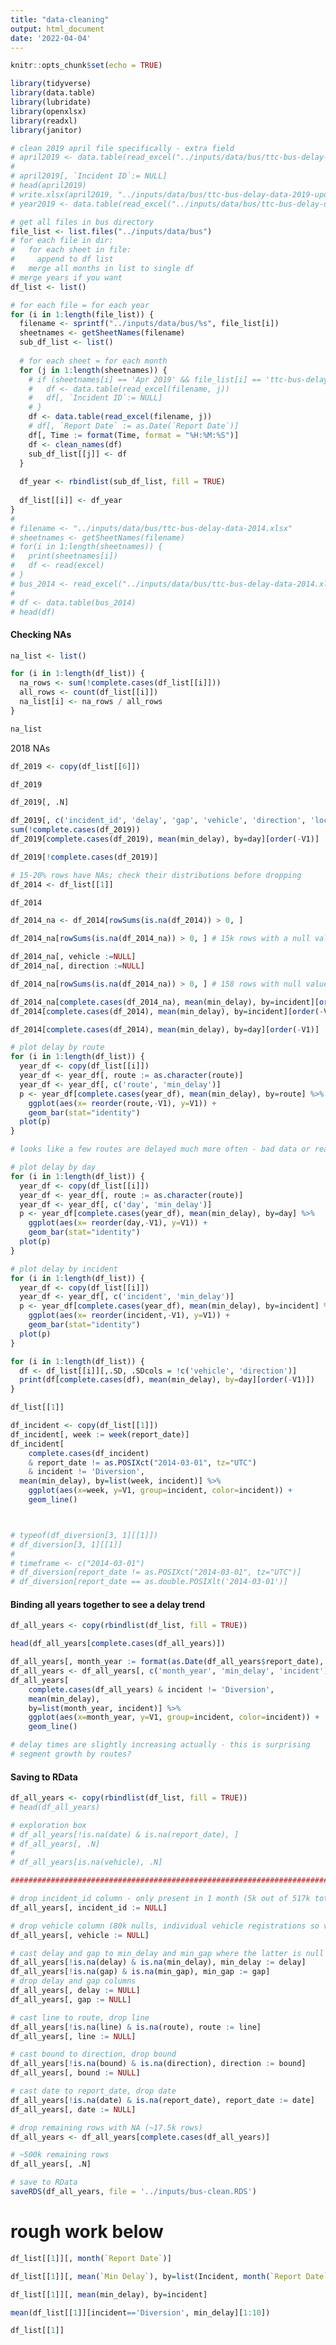```yaml
---
title: "data-cleaning"
output: html_document
date: '2022-04-04'
---
```


```r
knitr::opts_chunk$set(echo = TRUE)

library(tidyverse)
library(data.table)
library(lubridate)
library(openxlsx)
library(readxl)
library(janitor)
```
```r
# clean 2019 april file specifically - extra field
# april2019 <- data.table(read_excel("../inputs/data/bus/ttc-bus-delay-data-2019.xlsx", 4))
# 
# april2019[, `Incident ID`:= NULL]
# head(april2019)
# write.xlsx(april2019, "../inputs/data/bus/ttc-bus-delay-data-2019-updated.xlsx", overwrite = TRUE, sheetName = 'Apr 2019')
# year2019 <- data.table(read_excel("../inputs/data/bus/ttc-bus-delay-data-2019.xlsx", 4))

# get all files in bus directory
file_list <- list.files("../inputs/data/bus")
# for each file in dir:
#   for each sheet in file:
#     append to df list
#   merge all months in list to single df
# merge years if you want
df_list <- list()

# for each file = for each year
for (i in 1:length(file_list)) {
  filename <- sprintf("../inputs/data/bus/%s", file_list[i])
  sheetnames <- getSheetNames(filename)
  sub_df_list <- list()
  
  # for each sheet = for each month
  for (j in 1:length(sheetnames)) {
    # if (sheetnames[i] == 'Apr 2019' && file_list[i] == 'ttc-bus-delay-data-2019.xlsx') {
    #   df <- data.table(read_excel(filename, j))
    #   df[, `Incident ID`:= NULL]
    # }
    df <- data.table(read_excel(filename, j))
    # df[, `Report Date` := as.Date(`Report Date`)]
    df[, Time := format(Time, format = "%H:%M:%S")]
    df <- clean_names(df)
    sub_df_list[[j]] <- df
  }
  
  df_year <- rbindlist(sub_df_list, fill = TRUE)
  
  df_list[[i]] <- df_year
}
# 
# filename <- "../inputs/data/bus/ttc-bus-delay-data-2014.xlsx"
# sheetnames <- getSheetNames(filename)
# for(i in 1:length(sheetnames)) {
#   print(sheetnames[i])
#   df <- read(excel)
# }
# bus_2014 <- read_excel("../inputs/data/bus/ttc-bus-delay-data-2014.xlsx", 1)
# 
# df <- data.table(bus_2014)
# head(df)
```

#### Checking NAs
```r
na_list <- list()

for (i in 1:length(df_list)) {
  na_rows <- sum(!complete.cases(df_list[[i]]))
  all_rows <- count(df_list[[i]])
  na_list[i] <- na_rows / all_rows
}

na_list
```

2018 NAs
```r
df_2019 <- copy(df_list[[6]])

df_2019

df_2019[, .N]

df_2019[, c('incident_id', 'delay', 'gap', 'vehicle', 'direction', 'location', 'min_gap', 'incident') := NULL]
sum(!complete.cases(df_2019))
df_2019[complete.cases(df_2019), mean(min_delay), by=day][order(-V1)]

df_2019[!complete.cases(df_2019)]

```


```r
# 15-20% rows have NAs; check their distributions before dropping
df_2014 <- df_list[[1]]

df_2014

df_2014_na <- df_2014[rowSums(is.na(df_2014)) > 0, ] 

df_2014_na[rowSums(is.na(df_2014_na)) > 0, ] # 15k rows with a null value

df_2014_na[, vehicle :=NULL]
df_2014_na[, direction :=NULL]

df_2014_na[rowSums(is.na(df_2014_na)) > 0, ] # 158 rows with null value

df_2014_na[complete.cases(df_2014_na), mean(min_delay), by=incident][order(-V1)]
df_2014[complete.cases(df_2014), mean(min_delay), by=incident][order(-V1)]

df_2014[complete.cases(df_2014), mean(min_delay), by=day][order(-V1)]
```
```r
# plot delay by route
for (i in 1:length(df_list)) {
  year_df <- copy(df_list[[i]])
  year_df <- year_df[, route := as.character(route)]
  year_df <- year_df[, c('route', 'min_delay')]
  p <- year_df[complete.cases(year_df), mean(min_delay), by=route] %>%
    ggplot(aes(x= reorder(route,-V1), y=V1)) + 
    geom_bar(stat="identity") 
  plot(p)
}

# looks like a few routes are delayed much more often - bad data or reality? explore

# plot delay by day
for (i in 1:length(df_list)) {
  year_df <- copy(df_list[[i]])
  year_df <- year_df[, route := as.character(route)]
  year_df <- year_df[, c('day', 'min_delay')]
  p <- year_df[complete.cases(year_df), mean(min_delay), by=day] %>%
    ggplot(aes(x= reorder(day,-V1), y=V1)) + 
    geom_bar(stat="identity") 
  plot(p)
}

# plot delay by incident
for (i in 1:length(df_list)) {
  year_df <- copy(df_list[[i]])
  year_df <- year_df[, c('incident', 'min_delay')]
  p <- year_df[complete.cases(year_df), mean(min_delay), by=incident] %>%
    ggplot(aes(x= reorder(incident,-V1), y=V1)) + 
    geom_bar(stat="identity") 
  plot(p)
}
```


```r
for (i in 1:length(df_list)) {
  df <- df_list[[i]][,.SD, .SDcols = !c('vehicle', 'direction')]
  print(df[complete.cases(df), mean(min_delay), by=day][order(-V1)])
}
```


```r
df_list[[1]]

df_incident <- copy(df_list[[1]])
df_incident[, week := week(report_date)]
df_incident[
    complete.cases(df_incident) 
    & report_date != as.POSIXct("2014-03-01", tz="UTC") 
    & incident != 'Diversion', 
  mean(min_delay), by=list(week, incident)] %>%
    ggplot(aes(x=week, y=V1, group=incident, color=incident)) +
    geom_line()



# typeof(df_diversion[3, 1][[1]])
# df_diversion[3, 1][[1]]
# 
# timeframe <- c("2014-03-01")  
# df_diversion[report_date != as.POSIXct("2014-03-01", tz="UTC")]
# df_diversion[report_date == as.double.POSIXlt('2014-03-01')]
```
#### Binding all years together to see a delay trend
```r
df_all_years <- copy(rbindlist(df_list, fill = TRUE))

head(df_all_years[complete.cases(df_all_years)])

df_all_years[, month_year := format(as.Date(df_all_years$report_date), "%Y-%m")]
df_all_years <- df_all_years[, c('month_year', 'min_delay', 'incident')]
df_all_years[
    complete.cases(df_all_years) & incident != 'Diversion', 
    mean(min_delay), 
    by=list(month_year, incident)] %>%
    ggplot(aes(x=month_year, y=V1, group=incident, color=incident)) +
    geom_line()

# delay times are slightly increasing actually - this is surprising
# segment growth by routes?
```
#### Saving to RData
```r
df_all_years <- copy(rbindlist(df_list, fill = TRUE))
# head(df_all_years)

# exploration box
# df_all_years[!is.na(date) & is.na(report_date), ]
# df_all_years[, .N]
# 
# df_all_years[is.na(vehicle), .N]

####################################################################################v

# drop incident_id column - only present in 1 month (5k out of 517k total rows)
df_all_years[, incident_id := NULL] 

# drop vehicle column (80k nulls, individual vehicle registrations so very granular)
df_all_years[, vehicle := NULL] 

# cast delay and gap to min_delay and min_gap where the latter is null
df_all_years[!is.na(delay) & is.na(min_delay), min_delay := delay]
df_all_years[!is.na(gap) & is.na(min_gap), min_gap := gap]
# drop delay and gap columns
df_all_years[, delay := NULL] 
df_all_years[, gap := NULL] 

# cast line to route, drop line
df_all_years[!is.na(line) & is.na(route), route := line]
df_all_years[, line := NULL] 

# cast bound to direction, drop bound
df_all_years[!is.na(bound) & is.na(direction), direction := bound]
df_all_years[, bound := NULL] 

# cast date to report_date, drop date
df_all_years[!is.na(date) & is.na(report_date), report_date := date]
df_all_years[, date := NULL] 

# drop remaining rows with NA (~17.5k rows)
df_all_years <- df_all_years[complete.cases(df_all_years)]

# ~500k remaining rows
df_all_years[, .N]

# save to RData
saveRDS(df_all_years, file = '../inputs/bus-clean.RDS')
```


# rough work below
```r
df_list[[1]][, month(`Report Date`)]

df_list[[1]][, mean(`Min Delay`), by=list(Incident, month(`Report Date`))][order(-V1)]

df_list[[1]][, mean(min_delay), by=incident]

mean(df_list[[1]][incident=='Diversion', min_delay][1:10])

df_list[[1]]
```

